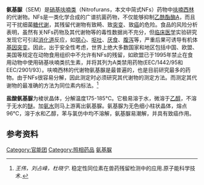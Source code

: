 {{onesource|time=2018-07-11T06:24:11+00:00}}
{{chembox
| Watchedfields = changed
| verifiedrevid = 464389084
|   ImageFile = Semicarbazide.png
|   ImageSize = 150px
|   ImageAlt = Skeletal formula of semicarbazide
|   ImageFile1 = Semicarbazide 3D ball.png
|   ImageSize1 = 160
|   ImageAlt1 = Ball-and-stick model of the semicarbazide molecule
|   IUPACName =
| Section1 = {{Chembox Identifiers
|   ChemSpiderID_Ref = {{chemspidercite|correct|chemspider}}
| ChemSpiderID = 5008
| PubChem = 5196
| KEGG_Ref = {{keggcite|correct|kegg}}
| KEGG = C02077
| InChI = 1/CH5N3O/c2-1(5)4-3/h3H2,(H3,2,4,5)
| InChIKey = DUIOPKIIICUYRZ-UHFFFAOYAJ
| ChEMBL_Ref = {{ebicite|correct|EBI}}
| ChEMBL = 903
| StdInChI_Ref = {{stdinchicite|correct|chemspider}}
| StdInChI = 1S/CH5N3O/c2-1(5)4-3/h3H2,(H3,2,4,5)
| StdInChIKey_Ref = {{stdinchicite|correct|chemspider}}
| StdInChIKey = DUIOPKIIICUYRZ-UHFFFAOYSA-N
| CASNo = 57-56-7
|    CASNo_Ref = {{cascite|correct|CAS}}
| UNII = 37QUC23K2X
|    UNII_Ref = {{fdacite|correct|FDA}}
|   ChEBI_Ref = {{ebicite|correct|EBI}}
| ChEBI = 28306
| SMILES = C(=O)(N)NN
}}
| Section2 = {{Chembox Properties
|   Formula =  H<sub>2</sub>NNHC(=O)NH<sub>2</sub>
|   MolarMass = 75.08 g/mol
|   Density =
|   MeltingPt = 96 °C
|   BoilingPt =
  }}
}}
'''氨基脲'''（SEM）是[[硝基呋喃|硝基呋喃类]]（Nitrofurans，本文中简式NFs）药物中[[呋喃西林|呋喃西林]]的代谢物。NFs是一类化学合成的广谱抗菌药物，不仅能够抑制[[乙酰酯酶A|乙酰酯酶A]]，而且可干扰细菌[[糖代谢|糖代谢]]，其残留代谢物有致畸、致[[突变|突变]]、致[[癌|癌]]的危险。食品的风险分析表明，虽然有关NFs药物及其代谢物等的毒性数据尚不充分，但[[临床医学|临床医学]]实验研究发现它可引起[[消化道|消化道]]反应，如[[噁心|噁心]]、[[呕吐|呕吐]]、[[厌食|厌食]]、[[腹泻|腹泻]]等，严重后果可诱导有机体[[基因突变|基因突变]]。因此，出于安全性考虑，世界上绝大多数国家和地区包括中国、欧盟、美国等规定在动物食用组织中不允许有NFs的残留，如欧盟已于1995年禁止在食用动物中使用硝基呋喃类抗生素，并将其列为A类禁用药物(EEC/1442/95和EEC/2901/93）。呋喃西林的代谢物氨基脲是最普遍的，也是目前研究最多的药物。由于NFs很容易分解，因此测定时必须研究其代谢物的测定方法。而测定其代谢物的最准确的方法为同位素内标法。<ref>''王伟，刘占峰，杜晓宁''. 稳定性同位素在兽药残留检测中的应用.原子能科学技术.</ref>

'''盐酸氨基脲'''为棱状晶体，分解温度175-185℃。它极易溶于水，微溶于[[乙醇|乙醇]]，不溶于无水的[[醚|醚]]。加[[氨水|氨水]]则马上游离出氨基脲。氨基脲为无色细小柱状晶体，熔点96℃，溶于水和乙醇，苯与氯仿中均不溶解，氨基脲易潮解，并具有致癌作用。


==参考资料==
{{reflist}}

{{Hydrazines}}

[[Category:官能团|Category:官能团]]
[[Category:照相药品|Category:照相药品]]
[[Category:氨基脲|]]